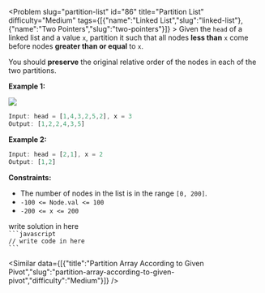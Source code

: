 
<Problem slug="partition-list" id="86" title="Partition List" difficulty="Medium" tags={[{"name":"Linked List","slug":"linked-list"},{"name":"Two Pointers","slug":"two-pointers"}]} >
    Given the `head` of a linked list and a value `x`, partition it such that all nodes **less than** `x` come before nodes **greater than or equal** to `x`.

You should **preserve** the original relative order of the nodes in each of the two partitions.

**Example 1:**

![](https://assets.leetcode.com/uploads/2021/01/04/partition.jpg)
```javascript 
Input: head = [1,4,3,2,5,2], x = 3
Output: [1,2,2,4,3,5]

```

**Example 2:**

```javascript 
Input: head = [2,1], x = 2
Output: [1,2]

```

**Constraints:**

*   The number of nodes in the list is in the range `[0, 200]`.
*   `-100 <= Node.val <= 100`
*   `-200 <= x <= 200`
</Problem >

<Solution>
write solution in here
</Solution>

<Code>
```javascript
// write code in here
```
</Code>

<Similar data={[{"title":"Partition Array According to Given Pivot","slug":"partition-array-according-to-given-pivot","difficulty":"Medium"}]} />
